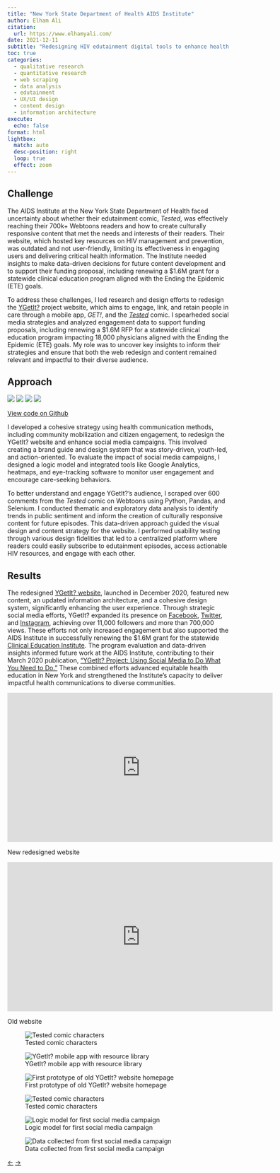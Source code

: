 ```yaml
---
title: "New York State Department of Health AIDS Institute"
author: Elham Ali
citation:
  url: https://www.elhamyali.com/
date: 2021-12-11
subtitle: "Redesigning HIV edutainment digital tools to enhance health and care-seeking behaviors among young adults affected by HIV, STDs, and viral hepatitis in New York."
toc: true
categories: 
  - qualitative research
  - quantitative research
  - web scraping
  - data analysis
  - edutainment
  - UX/UI design
  - content design
  - information architecture
execute: 
  echo: false
format: html
lightbox: 
  match: auto
  desc-position: right
  loop: true
  effect: zoom
---
```


## Challenge

The AIDS Institute at the New York State Department of Health faced uncertainty about whether their edutainment comic, *Tested*, was effectively reaching their 700k+ Webtoons readers and how to create culturally responsive content that met the needs and interests of their readers. Their website, which hosted key resources on HIV management and prevention, was outdated and not user-friendly, limiting its effectiveness in engaging users and delivering critical health information. The Institute needed insights to make data-driven decisions for future content development and to support their funding proposal, including renewing a \$1.6M grant for a statewide clinical education program aligned with the Ending the Epidemic (ETE) goals.

To address these challenges, I led research and design efforts to redesign the [YGetIt?](https://www.ygetit.org/) project website, which aims to engage, link, and retain people in care through a mobile app, *GET!*, and the [*Tested*](https://www.webtoons.com/en/canvas/tested/list?title_no=231173&page=1) comic. I spearheded social media strategies and analyzed engagement data to support funding proposals, including renewing a \$1.6M RFP for a statewide clinical education program impacting 18,000 physicians aligned with the Ending the Epidemic (ETE) goals. My role was to uncover key insights to inform their strategies and ensure that both the web redesign and content remained relevant and impactful to their diverse audience.

## Approach

[![](https://img.shields.io/badge/Python-blue?logo=Python)](#) [![](https://img.shields.io/badge/Jupyter-orange?logo=Jupyter)](#) [![](https://img.shields.io/badge/Pandas-blue?logo=Pandas)](#) [![](https://img.shields.io/badge/Selenium-green?logo=Selenium)](#)

::: callout-note
[View code on Github](https://github.com/Elhamyali/webtoons-comments-in-python)
:::

I developed a cohesive strategy using health communication methods, including community mobilization and citizen engagement, to redesign the YGetIt? website and enhance social media campaigns. This involved creating a brand guide and design system that was story-driven, youth-led, and action-oriented. To evaluate the impact of social media campaigns, I designed a logic model and integrated tools like Google Analytics, heatmaps, and eye-tracking software to monitor user engagement and encourage care-seeking behaviors.

To better understand and engage YGetIt?'s audience, I scraped over 600 comments from the *Tested* comic on Webtoons using Python, Pandas, and Selenium. I conducted thematic and exploratory data analysis to identify trends in public sentiment and inform the creation of culturally responsive content for future episodes. This data-driven approach guided the visual design and content strategy for the website. I performed usability testing through various design fidelities that led to a centralized platform where readers could easily subscribe to edutainment episodes, access actionable HIV resources, and engage with each other.

## Results

The redesigned [YGetIt? website](https://www.ygetit.org/), launched in December 2020, featured new content, an updated information architecture, and a cohesive design system, significantly enhancing the user experience. Through strategic social media efforts, YGetIt? expanded its presence on [Facebook](https://www.facebook.com/YGetIt/), [Twitter](https://twitter.com/YGetIt/), and [Instagram](https://www.instagram.com/YGetIt/), achieving over 11,000 followers and more than 700,000 views. These efforts not only increased engagement but also supported the AIDS Institute in successfully renewing the \$1.6M grant for the statewide [Clinical Education Institute](https://ceitraining.org/). The program evaluation and data-driven insights informed future work at the AIDS Institute, contributing to their March 2020 publication, ["YGetIt? Project: Using Social Media to Do What You Need to Do."](https://5529a76d-ecd7-41df-963f-23a515973942.filesusr.com/ugd/50af12_c6ac0873be6a49f8986dd87d47397c7d.pdf) These combined efforts advanced equitable health education in New York and strengthened the Institute's capacity to deliver impactful health communications to diverse communities.

<iframe width="600" height="338" src="https://www.youtube.com/embed/qaDAdaKRAyQ" frameborder="0" allow="accelerometer; autoplay; clipboard-write; encrypted-media; gyroscope; picture-in-picture" allowfullscreen>

</iframe>

New redesigned website

<iframe width="600" height="338" src="https://www.youtube.com/embed/tWdW_wT0mNU" frameborder="0" allow="accelerometer; autoplay; clipboard-write; encrypted-media; gyroscope; picture-in-picture" allowfullscreen>

</iframe>

Old website

::: {layout-ncol="2"}
![Tested comic characters](1-nysdoh.jpg){group="gallery"}

![YGetIt? mobile app with resource library](2-nysdoh.jpg){group="gallery"}

![First prototype of old YGetIt? website homepage](3-nysdoh.png){group="gallery"}

![Tested comic characters](4-nysdoh.png){group="gallery"}

![Logic model for first social media campaign](5-nysdoh.png){group="gallery"}

![Data collected from first social media campaign](6-nysdoh.png){group="gallery"}
:::

<!-- Navigation Arrows -->

::: article-navigation
<a href="/featured-work/arizona-department-of-health-services/index.qmd" class="nav-arrow left-arrow">←</a> <!-- Left arrow for previous --> <a href="/featured-work/city-of-los-angeles/index.qmd" class="nav-arrow right-arrow">→</a> <!-- Right arrow for next -->
:::
